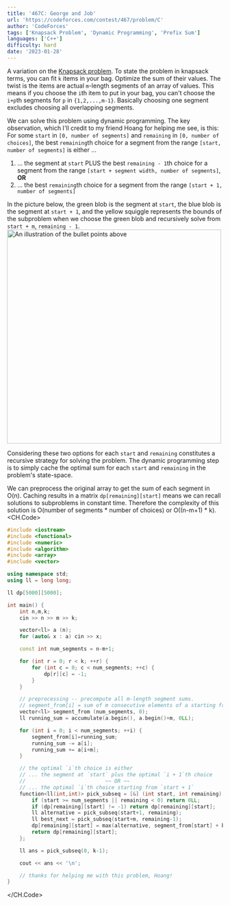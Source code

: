 ```yaml
---
title: '467C: George and Job'
url: 'https://codeforces.com/contest/467/problem/C'
author: 'CodeForces'
tags: ['Knapsack Problem', 'Dynamic Programming', 'Prefix Sum'] 
languages: ['C++']
difficulty: hard
date: '2023-01-28'
---
```


A variation on the [Knapsack problem](https://en.wikipedia.org/wiki/Knapsack_problem). To state the problem in knapsack terms, you can fit `k` items in your bag. Optimize the sum of their values.
The twist is the items are actual `m`-length segments of an array of values. This means if you choose the `i`th item to put in your bag, you can't choose the `i+p`th segments for `p` in `{1,2,...,m-1}`.
Basically choosing one segment excludes choosing all overlapping segments.

We can solve this problem using dynamic programming. The key observation, which I'll credit to my friend Hoang for helping me see, is this:
For some `start` in `[0, number of segments]` and `remaining` in `[0, number of choices]`, the best `remaining`th choice for a segment from the range `[start, number of segments]`
is either ...
1. ... the segment at `start` PLUS the best `remaining - 1`th choice for a segment from the range `[start + segment width, number of segments]`, **OR**
2. ... the best `remaining`th choice for a segment from the range `[start + 1, number of segments]`

In the picture below, the green blob is the segment at `start`, the blue blob is the segment at `start + 1`, and the yellow squiggle represents
the bounds of the subproblem when we choose the green blob and recursively solve from `start + m`, `remaining - 1`.
<img src="/images/solutions/GeorgeAndJob.jpeg" alt="An illustration of the bullet points above" width="500px" />

Considering these two options for each `start` and `remaining` constitutes a recursive strategy for solving the problem. The dynamic programming step is to simply
cache the optimal sum for each `start` and `remaining` in the problem's state-space. 

We can preprocess the original array to get the sum of each segment in O(n). Caching results in a matrix `dp[remaining][start]` means we can recall solutions to subproblems in constant time. Therefore the complexity of this solution is O(number of segments * number of choices) or O((n-m+1) * k).
<CH.Code>

```cpp 
#include <iostream>
#include <functional>
#include <numeric>
#include <algorithm>
#include <array>
#include <vector>

using namespace std;
using ll = long long;

ll dp[5000][5000];

int main() {
	int n,m,k;
	cin >> n >> m >> k;

	vector<ll> a (n);
	for (auto& x : a) cin >> x;

	const int num_segments = n-m+1;

	for (int r = 0; r < k; ++r) {
		for (int c = 0; c < num_segments; ++c) {
			dp[r][c] = -1;
		}
	}

	// preprocessing -- precompute all m-length segment sums.
	// segment_from[i] = sum of m consecutive elements of a starting from i, a[i .. i+m-1]
	vector<ll> segment_from (num_segments, 0);
	ll running_sum = accumulate(a.begin(), a.begin()+m, 0LL);

	for (int i = 0; i < num_segments; ++i) {
		segment_from[i]=running_sum;
		running_sum -= a[i];
		running_sum += a[i+m];
	}

	// the optimal `i`th choice is either
	// ... the segment at `start` plus the optimal `i + 1`th choice
	//							~~ OR ~~
	// ... the optimal `i`th choice starting from `start + 1`
	function<ll(int,int)> pick_subseq = [&] (int start, int remaining) {
		if (start >= num_segments || remaining < 0) return 0LL;
		if (dp[remaining][start] != -1) return dp[remaining][start];
		ll alternative = pick_subseq(start+1, remaining);
		ll best_next = pick_subseq(start+m, remaining-1);
		dp[remaining][start] = max(alternative, segment_from[start] + best_next);
		return dp[remaining][start];
	};

	ll ans = pick_subseq(0, k-1);

	cout << ans << '\n';

	// thanks for helping me with this problem, Hoang!
}
```

</CH.Code>
